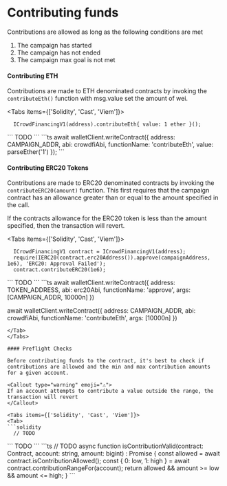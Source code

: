 # Contributing funds


Contributions are allowed as long as the following conditions are met

1. The campaign has started
2. The campaign has not ended
3. The campaign max goal is not met

#### Contributing ETH

Contributions are made to ETH denominated contracts by invoking the `contributeEth()` function with msg.value set the amount of wei.

<Tabs items={['Solidity', 'Cast', 'Viem']}>
  <Tab>
  ```solidity
    ICrowdFinancingV1(address).contributeEth{ value: 1 ether }();
  ```
  </Tab>
  <Tab>
  ```
    TODO
  ```
  </Tab>
  <Tab>
  ```ts
  await walletClient.writeContract({
    address: CAMPAIGN_ADDR,
    abi: crowdfiAbi,
    functionName: 'contributeEth',
    value: parseEther('1')
  });
  ```
  </Tab>
</Tabs>

#### Contributing ERC20 Tokens

Contributions are made to ERC20 denominated contracts by invoking the `contributeERC20(amount)` function. This first requires
that the campaign contract has an allowance greater than or equal to the amount specified in the call.

If the contracts allowance for the ERC20 token is less than the amount specified, then the transaction will revert.

<Tabs items={['Solidity', 'Cast', 'Viem']}>
  <Tab>
  ```solidity
    ICrowdFinancingV1 contract = ICrowdFinancingV1(address);
    require(IERC20(contract.erc20Address()).approve(campaignAddress, 1e6), 'ERC20: Approval Failed');
    contract.contributeERC20(1e6);
  ```
  </Tab>
  <Tab>
  ```
    TODO
  ```
  </Tab>
  <Tab>
  ```ts
  await walletClient.writeContract({
    address: TOKEN_ADDRESS,
    abi: erc20Abi,
    functionName: 'approve',
    args: [CAMPAIGN_ADDR, 10000n]
  })

  await walletClient.writeContract({
    address: CAMPAIGN_ADDR,
    abi: crowdfiAbi,
    functionName: 'contributeEth',
    args: [10000n]
  })
  ```
  </Tab>
</Tabs>

#### Preflight Checks

Before contributing funds to the contract, it's best to check if contributions are allowed and the min and max contribution amounts
for a given account.

<Callout type="warning" emoji="⚠️">
  If an account attempts to contribute a value outside the range, the transaction will revert
</Callout>

<Tabs items={['Solidity', 'Cast', 'Viem']}>
  <Tab>
  ```solidity
    // TODO
  ```
  </Tab>
  <Tab>
  ```
    TODO
  ```
  </Tab>
  <Tab>
  ```ts
  // TODO
  async function isContributionValid(contract: Contract, account: string, amount: bigint) : Promise<boolean> {
    const allowed = await contract.isContributionAllowed();
    const { 0: low, 1: high } = await contract.contributionRangeFor(account);
    return allowed && amount >= low && amount <= high;
  }
  ```
  </Tab>
</Tabs>
